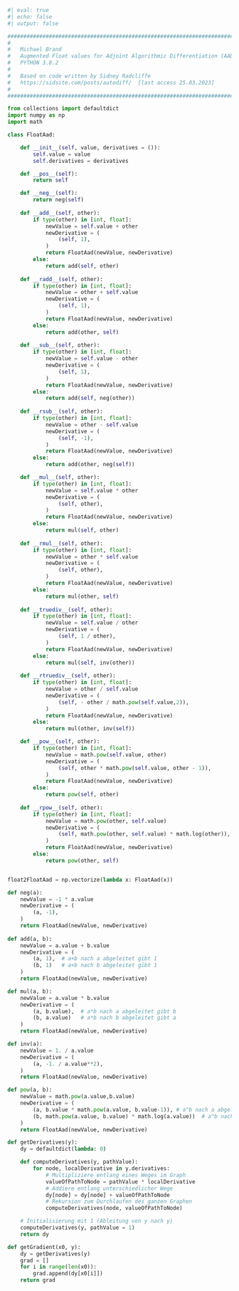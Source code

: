```python
#| eval: true
#| echo: false
#| output: false

################################################################################
#                                                                              #
#	Michael Brand                                                              #    
#	Augmented Float values for Adjoint Algorithmic Differentiation (AAD)       #
#	PYTHON 3.8.2                                                               #
#                                                                              #
#   Based on code written by Sidney Radcliffe                                  #
#   https://sidsite.com/posts/autodiff/  [last access 25.03.2023]              #
#                                                                              #
################################################################################

from collections import defaultdict
import numpy as np
import math

class FloatAad:

    def __init__(self, value, derivatives = ()):
        self.value = value
        self.derivatives = derivatives

    def __pos__(self):
        return self

    def __neg__(self):
        return neg(self)
    
    def __add__(self, other):
        if type(other) in [int, float]:
            newValue = self.value + other
            newDerivative = (
                (self, 1),
            )
            return FloatAad(newValue, newDerivative)
        else:
            return add(self, other)
        
    def __radd__(self, other):
        if type(other) in [int, float]:
            newValue = other + self.value
            newDerivative = (
                (self, 1),
            )
            return FloatAad(newValue, newDerivative)
        else:
            return add(other, self)
    
    def __sub__(self, other):
        if type(other) in [int, float]:
            newValue = self.value - other
            newDerivative = (
                (self, 1),
            )
            return FloatAad(newValue, newDerivative)
        else:
            return add(self, neg(other))
        
    def __rsub__(self, other):
        if type(other) in [int, float]:
            newValue = other - self.value
            newDerivative = (
                (self, -1),
            )
            return FloatAad(newValue, newDerivative)
        else:
            return add(other, neg(self)) 

    def __mul__(self, other):
        if type(other) in [int, float]:
            newValue = self.value * other
            newDerivative = (
                (self, other), 
            )
            return FloatAad(newValue, newDerivative)
        else:
            return mul(self, other)
        
    def __rmul__(self, other):
        if type(other) in [int, float]:
            newValue = other * self.value
            newDerivative = (
                (self, other), 
            )
            return FloatAad(newValue, newDerivative)
        else:
            return mul(other, self)
    
    def __truediv__(self, other):
        if type(other) in [int, float]:
            newValue = self.value / other
            newDerivative = (
                (self, 1 / other),
            )
            return FloatAad(newValue, newDerivative)
        else:
            return mul(self, inv(other))
        
    def __rtruediv__(self, other):
        if type(other) in [int, float]:
            newValue = other / self.value
            newDerivative = (
                (self, - other / math.pow(self.value,2)),
            )
            return FloatAad(newValue, newDerivative)
        else:
            return mul(other, inv(self))

    def __pow__(self, other):
        if type(other) in [int, float]:
            newValue = math.pow(self.value, other)
            newDerivative = (
                (self, other * math.pow(self.value, other - 1)),
            ) 
            return FloatAad(newValue, newDerivative)           
        else:
            return pow(self, other)
    
    def __rpow__(self, other):
        if type(other) in [int, float]:
            newValue = math.pow(other, self.value)
            newDerivative = (
                (self, math.pow(other, self.value) * math.log(other)),
            )
            return FloatAad(newValue, newDerivative)
        else:
            return pow(other, self)


float2FloatAad = np.vectorize(lambda x: FloatAad(x))

def neg(a):
    newValue = -1 * a.value
    newDerivative = (
        (a, -1),
    )
    return FloatAad(newValue, newDerivative)
    
def add(a, b):
    newValue = a.value + b.value
    newDerivative = (
        (a, 1),  # a+b nach a abgeleitet gibt 1
        (b, 1)   # a+b nach b abgeleitet gibt 1
    )
    return FloatAad(newValue, newDerivative)

def mul(a, b):
    newValue = a.value * b.value
    newDerivative = (
        (a, b.value),  # a*b nach a abgeleitet gibt b
        (b, a.value)   # a*b nach b abgeleitet gibt a
    )
    return FloatAad(newValue, newDerivative)

def inv(a):
    newValue = 1. / a.value
    newDerivative = (
        (a, -1. / a.value**2), 
    )
    return FloatAad(newValue, newDerivative)

def pow(a, b):
    newValue = math.pow(a.value,b.value)
    newDerivative = (
        (a, b.value * math.pow(a.value, b.value-1)), # a^b nach a abgeleitet gibt b*a^(b-1)
        (b, math.pow(a.value, b.value) * math.log(a.value))  # a^b nach b abgeleitet gibt a^b * ln(a)
    )
    return FloatAad(newValue, newDerivative)

def getDerivatives(y):
    dy = defaultdict(lambda: 0)

    def computeDerivatives(y, pathValue):
        for node, localDerivative in y.derivatives:
            # Multipliziere entlang eines Weges im Graph
            valueOfPathToNode = pathValue * localDerivative
            # Addiere entlang unterschiedlicher Wege
            dy[node] = dy[node] + valueOfPathToNode
            # Rekursion zum Durchlaufen des ganzen Graphen
            computeDerivatives(node, valueOfPathToNode)

    # Initialisierung mit 1 (Ableitung von y nach y)
    computeDerivatives(y, pathValue = 1)
    return dy

def getGradient(x0, y):
    dy = getDerivatives(y)
    grad = []
    for i in range(len(x0)):
        grad.append(dy[x0[i]])
    return grad
```